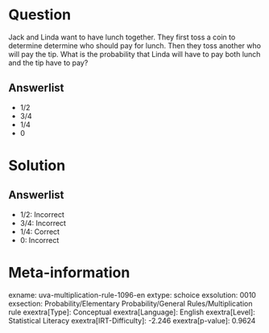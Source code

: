 Question
========

Jack and Linda want to have lunch together. They first toss a coin to determine determine who should pay for lunch. Then they toss another who will pay the tip. What is the probability that Linda will have to pay both lunch and the tip have to pay?

Answerlist
----------

* 1/2
* 3/4
* 1/4
* 0

Solution
========

Answerlist
----------

* 1/2: Incorrect
* 3/4: Incorrect
* 1/4: Correct
* 0: Incorrect

Meta-information
================
exname: uva-multiplication-rule-1096-en
extype: schoice
exsolution: 0010
exsection: Probability/Elementary Probability/General Rules/Multiplication rule
exextra[Type]: Conceptual
exextra[Language]: English
exextra[Level]: Statistical Literacy
exextra[IRT-Difficulty]: -2.246
exextra[p-value]: 0.9624
